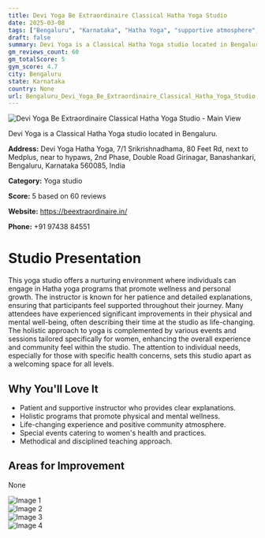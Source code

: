 ```yaml
---
title: Devi Yoga Be Extraordinaire Classical Hatha Yoga Studio
date: 2025-03-08
tags: ["Bengaluru", "Karnataka", "Hatha Yoga", "supportive atmosphere", "holistic experience", "Bengaluru"]  
draft: false
summary: Devi Yoga is a Classical Hatha Yoga studio located in Bengaluru.
gm_reviews_count: 60
gm_totalScore: 5
gym_score: 4.7
city: Bengaluru
state: Karnataka
country: None
url: Bengaluru_Devi_Yoga_Be_Extraordinaire_Classical_Hatha_Yoga_Studio
---
```


<div className="aspect-[16/9] relative my-8">
  <img 
    src="https://lh5.googleusercontent.com/p/AF1QipPTe5MMHbLQQ9CIZaVe9JCixiEZFHRxMUHByctK=w1920-h1080-k-no"
    alt="Devi Yoga Be Extraordinaire Classical Hatha Yoga Studio - Main View"
    className="object-cover absolute inset-0 w-full h-full rounded-lg"
  />
</div>

Devi Yoga is a Classical Hatha Yoga studio located in Bengaluru.

**Address:** Devi Yoga Hatha Yoga, 7/1 Srikrishnadhama, 80 Feet Rd, next to Medplus, near to hypaws, 2nd Phase, Double Road Girinagar, Banashankari, Bengaluru, Karnataka 560085, India

**Category:** Yoga studio

**Score:** 5 based on 60 reviews

**Website:** https://beextraordinaire.in/

**Phone:** +91 97438 84551

# Studio Presentation

This yoga studio offers a nurturing environment where individuals can engage in Hatha yoga programs that promote wellness and personal growth. The instructor is known for her patience and detailed explanations, ensuring that participants feel supported throughout their journey. Many attendees have experienced significant improvements in their physical and mental well-being, often describing their time at the studio as life-changing. The holistic approach to yoga is complemented by various events and sessions tailored specifically for women, enhancing the overall experience and community feel within the studio. The attention to individual needs, especially for those with specific health concerns, sets this studio apart as a welcoming space for all levels.



## Why You'll Love It

- Patient and supportive instructor who provides clear explanations.
- Holistic programs that promote physical and mental wellness.
- Life-changing experience and positive community atmosphere.
- Special events catering to women's health and practices.
- Methodical and disciplined teaching approach.

## Areas for Improvement

None

<div className="grid grid-cols-1 xl:grid-cols-2 gap-4 my-8">
<div className="aspect-[4/3] relative"><img src="https://lh3.googleusercontent.com/p/AF1QipMCzsYsQ05Zg5XaiUvO6_aUc6S5INo6sXN_gbCt=w1920-h1080-k-no" alt="Image 1" className="object-cover absolute inset-0 w-full h-full rounded-lg" /></div>
<div className="aspect-[4/3] relative"><img src="https://lh5.googleusercontent.com/p/AF1QipPdhNRA1LXnOJFS4Ff3X4oYCyPGup2MgTM2TPhN=w1920-h1080-k-no" alt="Image 2" className="object-cover absolute inset-0 w-full h-full rounded-lg" /></div>
<div className="aspect-[4/3] relative"><img src="https://lh5.googleusercontent.com/p/AF1QipM4dvMaO2aQfEmbQ6jm7NYmYQcgZazb-hMFW3TL=w1920-h1080-k-no" alt="Image 3" className="object-cover absolute inset-0 w-full h-full rounded-lg" /></div>
<div className="aspect-[4/3] relative"><img src="https://lh5.googleusercontent.com/p/AF1QipOMF15O-IXVL8RzauXRwFZfhj-m-mDusemiX4YT=w1920-h1080-k-no" alt="Image 4" className="object-cover absolute inset-0 w-full h-full rounded-lg" /></div>
</div>